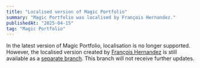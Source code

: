 ```yaml
---
title: "Localised version of Magic Portfolio"
summary: "Magic Portfolio was localised by François Hernandez."
publishedAt: "2025-04-15"
tag: "Magic Portfolio"
---
```


In the latest version of Magic Portfolio, localisation is no longer supported. However, the localised version created by [François Hernandez](https://github.com/francoishernandez) is still available as a [separate branch](https://github.com/once-ui-system/magic-portfolio/tree/localization-(Once-UI-0.4.2)). This branch will not receive further updates.